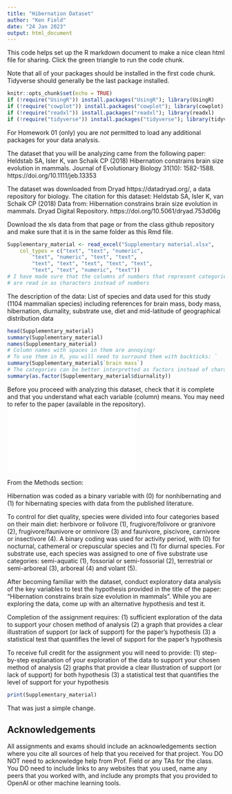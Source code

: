 ```yaml
---
title: "Hibernation Dataset"
author: "Ken Field"
date: "24 Jan 2023"
output: html_document
---
```


This code helps set up the R markdown document to make a nice clean html file for sharing. 
Click the green triangle to run the code chunk. 

Note that all of your packages should be installed in the first code chunk.
Tidyverse should generally be the last package installed.

```r
knitr::opts_chunk$set(echo = TRUE)
if (!require("UsingR")) install.packages("UsingR"); library(UsingR)
if (!require("cowplot")) install.packages("cowplot"); library(cowplot)
if (!require("readxl")) install.packages("readxl"); library(readxl)
if (!require("tidyverse")) install.packages("tidyverse"); library(tidyverse)
```

For Homework 01 (only) you are *not* permitted to load any additional packages for your data analysis.

The dataset that you will be analyzing came from the following paper:
Heldstab SA, Isler K, van Schaik CP (2018) Hibernation constrains brain size evolution in mammals. Journal of Evolutionary Biology 31(10): 1582-1588. https://doi.org/10.1111/jeb.13353

The dataset was downloaded from Dryad https://datadryad.org/, a data repository for biology. The citation for this dataset:
Heldstab SA, Isler K, van Schaik CP (2018) Data from: Hibernation constrains brain size evolution in mammals. Dryad Digital Repository. https://doi.org/10.5061/dryad.753d06g

Download the xls data from that page or from the class github repository and make sure that it is in the same folder as this Rmd file.

```r
Supplementary_material <- read_excel("Supplementary material.xlsx", 
    col_types = c("text", "text", "numeric", 
        "text", "numeric", "text", "text", 
        "text", "text", "text", "text", "text", 
        "text", "text", "numeric", "text"))
# I have made sure that the columns of numbers that represent categories 
# are read in as characters instead of numbers
```

The description of the data:
List of species and data used for this study (1104 mammalian species) including references for brain mass, body mass, hibernation, diurnality, substrate use, diet and mid-latitude of geographical distribution data

```r
head(Supplementary_material)
summary(Supplementary_material)
names(Supplementary_material)
# Column names with spaces in them are annoying!
# To use them in R, you will need to surround them with backticks: `
summary(Supplementary_material$`brain mass`)
# The categories can be better interpretted as factors instead of characters:
summary(as.factor(Supplementary_material$diurnality))
```

Before you proceed with analyzing this dataset, check that it is complete and that you understand what each variable (column) means. You may need to refer to the paper (available in the repository).
![Heldstab et al.](Heldstab_et_al-2018-Journal_of_Evolutionary_Biology.pdf)

From the Methods section:

Hibernation was coded as a binary variable with (0) for nonhibernating and (1) for hibernating species with data from the published literature.

To control for diet quality, species were divided into four categories based on their main diet: herbivore or folivore (1), frugivore/folivore or granivore (2), frugivore/faunivore or omnivore (3) and faunivore, piscivore, carnivore or insectivore (4). A binary coding was used for activity period, with (0) for nocturnal, cathemeral or crepuscular species and (1) for diurnal species. For substrate use, each species was assigned to one of five substrate use categories: semi-aquatic (1), fossorial or semi-fossorial (2), terrestrial or semi-arboreal (3), arboreal (4) and volant (5).

After becoming familiar with the dataset, conduct exploratory data analysis of the key variables to test the hypothesis provided in the title of the paper: "Hibernation constrains brain size evolution in mammals". 
While you are exploring the data, come up with an alternative hypothesis and test it.

Completion of the assignment requires:
(1) sufficient exploration of the data to support your chosen method of analysis
(2) a graph that provides a clear illustration of support (or lack of support) for the paper's hypothesis
(3) a statistical test that quantifies the level of support for the paper's hypothesis

To receive full credit for the assignment you will need to provide: 
(1) step-by-step explanation of your exploration of the data to support your chosen method of analysis
(2) graphs that provide a clear illustration of support (or lack of support) for both hypothesis
(3) a statistical test that quantifies the level of support for your hypothesis

```r
print(Supplementary_material)
```

That was just a simple change.

## Acknowledgements
All assignments and exams should include an acknowledgements section where you cite all sources of help that you received for that project.
You DO NOT need to acknowledge help from Prof. Field or any TAs for the class.
You DO need to include links to any websites that you used, name any peers that you worked with, and include any prompts that you provided to OpenAI or other machine learning tools.